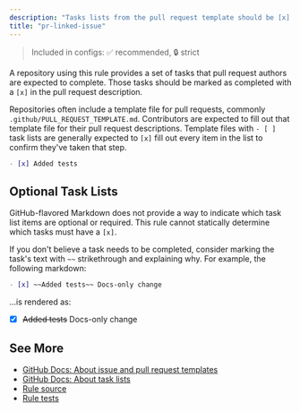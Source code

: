 ```yaml
---
description: "Tasks lists from the pull request template should be [x] filled out"
title: "pr-linked-issue"
---
```


> Included in configs: ✅ recommended, 🔒 strict

A repository using this rule provides a set of tasks that pull request authors are expected to complete.
Those tasks should be marked as completed with a `[x]` in the pull request description.

Repositories often include a template file for pull requests, commonly `.github/PULL_REQUEST_TEMPLATE.md`.
Contributors are expected to fill out that template file for their pull request descriptions.
Template files with `- [ ]` task lists are generally expected to `[x]` fill out every item in the list to confirm they've taken that step.

```md
- [x] Added tests
```

## Optional Task Lists

GitHub-flavored Markdown does not provide a way to indicate which task list items are optional or required.
This rule cannot statically determine which tasks must have a `[x]`.

If you don't believe a task needs to be completed, consider marking the task's text with `~~` strikethrough and explaining why.
For example, the following markdown:

```md
- [x] ~~Added tests~~ Docs-only change
```

...is rendered as:

- [x] ~~Added tests~~ Docs-only change

## See More

- [GitHub Docs: About issue and pull request templates](https://docs.github.com/en/communities/using-templates-to-encourage-useful-issues-and-pull-requests/about-issue-and-pull-request-templates)
- [GitHub Docs: About task lists](https://docs.github.com/en/get-started/writing-on-github/working-with-advanced-formatting/about-task-lists)
- [Rule source](https://github.com/JoshuaKGoldberg/OctoGuide/blob/main/src/rules/prTaskCompletion.ts)
- [Rule tests](https://github.com/JoshuaKGoldberg/OctoGuide/blob/main/src/rules/prTaskCompletion.test.ts)
